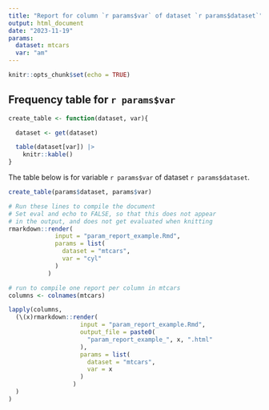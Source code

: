 ```yaml
---
title: "Report for column `r params$var` of dataset `r params$dataset`"
output: html_document
date: "2023-11-19"
params:
  dataset: mtcars
  var: "am"
---
```


```r
knitr::opts_chunk$set(echo = TRUE)
```


## Frequency table for `r params$var`

```r
create_table <- function(dataset, var){

  dataset <- get(dataset)

  table(dataset[var]) |>
    knitr::kable()
}
```


The table below is for variable `r params$var` of 
dataset `r params$dataset`.

```r
create_table(params$dataset, params$var)
```

```r
# Run these lines to compile the document
# Set eval and echo to FALSE, so that this does not appear
# in the output, and does not get evaluated when knitting
rmarkdown::render(
             input = "param_report_example.Rmd",
             params = list(
               dataset = "mtcars",
               var = "cyl"
             )
           )

```

```r
# run to compile one report per column in mtcars
columns <- colnames(mtcars)

lapply(columns,
  (\(x)rmarkdown::render(
                    input = "param_report_example.Rmd",
                    output_file = paste0(
                      "param_report_example_", x, ".html"
                    ),
                    params = list(
                      dataset = "mtcars",
                      var = x
                    )
                  )
  )
)
```
